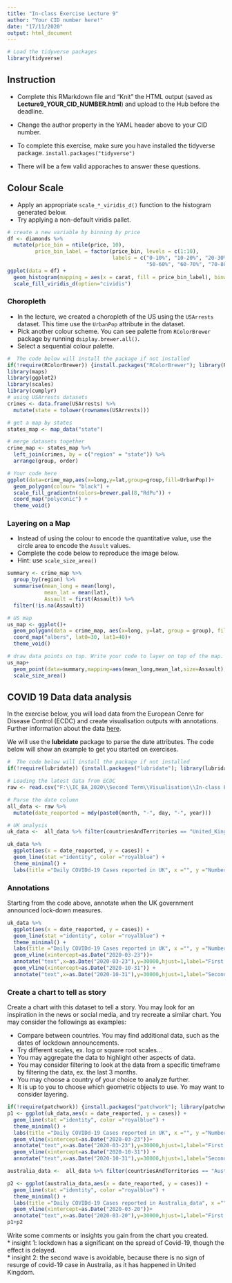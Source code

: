```yaml
---
title: "In-class Exercise Lecture 9"
author: "Your CID number here!"
date: "17/11/2020"
output: html_document
---
```


```r
# Load the tidyverse packages
library(tidyverse)
```

## Instruction

* Complete this RMarkdown file and "Knit" the HTML output (saved as **Lecture9_YOUR_CID_NUMBER.html**) and upload to the Hub before the deadline.
* Change the author property in the YAML header above to your CID number. 

* To complete this exercise, make sure you have installed the tidyverse package. `install.packages("tidyverse")`
* There will be a few valid apporaches to answer these questions. 


## Colour Scale

* Apply an appropriate `scale_*_viridis_d()` function to the histogram generated below. 
* Try applying a non-default viridis pallet.
```r
# create a new variable by binning by price
df <- diamonds %>%
  mutate(price_bin = ntile(price, 10),
         price_bin_label = factor(price_bin, levels = c(1:10), 
                                  labels = c("0-10%", "10-20%", "20-30%", "30-40%", "40-50%", 
                                             "50-60%", "60-70%", "70-80%", "80-90%", "90-100%")))
ggplot(data = df) +
  geom_histogram(mapping = aes(x = carat, fill = price_bin_label), binwidth = 0.1) +
  scale_fill_viridis_d(option="cividis") 

```


### Choropleth

* In the lecture, we created a choropleth of the US using the `USArrests` dataset. This time use the `UrbanPop` attribute in the dataset.
* Pick another colour scheme. You can see palette from `RColorBrewer` package by running `dsiplay.brewer.all()`.
* Select a sequential colour palette. 

```r
#  The code below will install the package if not installed
if(!require(RColorBrewer)) {install.packages("RColorBrewer"); library(RColorBrewer)}
library(maps)
library(ggplot2)
library(scales)
library(cumplyr)
# using USArrests datasets
crimes <- data.frame(USArrests) %>% 
  mutate(state = tolower(rownames(USArrests)))

# get a map by states
states_map <- map_data("state")

# merge datasets together
crime_map <- states_map %>% 
  left_join(crimes, by = c("region" = "state")) %>% 
  arrange(group, order)

# Your code here
ggplot(data=crime_map,aes(x=long,y=lat,group=group,fill=UrbanPop))+
  geom_polygon(colour= "black") +
  scale_fill_gradientn(colors=brewer.pal(8,"RdPu")) +
  coord_map("polyconic") +
  theme_void()


```
### Layering on a Map

* Instead of using the colour to encode the quantitative value, use the circle area to encode the `Assult` values.
* Complete the code below to reproduce the image below.
* Hint: use `scale_size_area()`

```r
summary <- crime_map %>% 
  group_by(region) %>% 
  summarise(mean_long = mean(long),
            mean_lat = mean(lat),
            Assault = first(Assault)) %>% 
  filter(!is.na(Assault))

# US map
us_map <- ggplot()+
  geom_polygon(data = crime_map, aes(x=long, y=lat, group = group), fill = "gray90", colour = "gray30", size = 0.25)+
  coord_map("albers", lat0=30, lat1=40)+
  theme_void() 

# draw data points on top. Write your code to layer on top of the map.
us_map+
  geom_point(data=summary,mapping=aes(mean_long,mean_lat,size=Assault),color='red',alpha=0.5)+
  scale_size_area()
```




## COVID 19 Data data analysis

In the exercise below, you will load data from the European Cenre for Disease Control (ECDC) and create visualisation outputs with annotations. Further information about the data [here](https://www.ecdc.europa.eu/en/publications-data/download-todays-data-geographic-distribution-covid-19-cases-worldwide).

We will use the **lubridate** package to parse the date attributes. The code below will show an example to get you started on exercises. 

```r
#  The code below will install the package if not installed
if(!require(lubridate)) {install.packages("lubridate"); library(lubridate)}
```


```r
# Loading the latest data from ECDC
raw <- read.csv("F:\\IC_BA_2020\\Second Term\\Visualisation\\In-class Exercises\\Lecture 9\\raw_ECDC_data.csv", na.strings = "", stringsAsFactors = F)

# Parse the date column
all_data <- raw %>%
  mutate(date_reaported = mdy(paste0(month, "-", day, "-", year)))

# UK analysis
uk_data <-  all_data %>% filter(countriesAndTerritories == "United_Kingdom")

uk_data %>%
  ggplot(aes(x = date_reaported, y = cases)) +
  geom_line(stat ="identity", color ="royalblue") +
  theme_minimal() +
  labs(title ="Daily COVIDd-19 Cases reported in UK", x ="", y ="Number of cases reported")

```

### Annotations

Starting from the code above, annotate when the UK government announced lock-down measures. 

```r
uk_data %>%
  ggplot(aes(x = date_reaported, y = cases)) +
  geom_line(stat ="identity", color ="royalblue") +
  theme_minimal() +
  labs(title ="Daily COVIDd-19 Cases reported in UK", x ="", y ="Number of cases reported")+
  geom_vline(xintercept=as.Date("2020-03-23"))+
  annotate("text",x=as.Date("2020-03-23"),y=30000,hjust=1,label="First Lockdown")+  
  geom_vline(xintercept=as.Date("2020-10-31")) +
  annotate("text",x=as.Date("2020-10-31"),y=30000,hjust=1,label="Second Lockdown") 

```


### Create a chart to tell as story
  
Create a chart with this dataset to tell a story. You may look for an inspiration in the news or social media, and try recreate a similar chart. You may consider the followings as examples:

* Compare between countries. You may find additional data, such as the dates of lockdown announcements.
* Try different scales, ex. log or square root scales...
* You may aggregate the data to highlight other aspects of data.
* You may consider filtering to look at the data from a specific timeframe by filtering the data, ex. the last 3 months.
* You may choose a country of your choice to analyze further.
* It is up to you to choose which geometric objects to use. Yo may want to consider layering. 

```r
if(!require(patchwork)) {install.packages("patchwork"); library(patchwork)}
p1 <- ggplot(uk_data,aes(x = date_reaported, y = cases)) +
  geom_line(stat ="identity", color ="royalblue") +
  theme_minimal() +
  labs(title ="Daily COVIDd-19 Cases reported in UK", x ="", y ="Number of cases reported")+
  geom_vline(xintercept=as.Date("2020-03-23"))+
  annotate("text",x=as.Date("2020-03-23"),y=30000,hjust=1,label="First Lockdown")+  
  geom_vline(xintercept=as.Date("2020-10-31")) +
  annotate("text",x=as.Date("2020-10-31"),y=30000,hjust=1,label="Second Lockdown") 

australia_data <-  all_data %>% filter(countriesAndTerritories == "Australia")

p2 <- ggplot(australia_data,aes(x = date_reaported, y = cases)) +
  geom_line(stat ="identity", color ="royalblue") +
  theme_minimal() +
  labs(title ="Daily COVIDd-19 Cases reported in Australia_data", x ="", y ="Number of cases reported")+
  geom_vline(xintercept=as.Date("2020-03-20"))+
  annotate("text",x=as.Date("2020-03-20"),y=30000,hjust=1,label="First Lockdown")
p1+p2
```

Write some comments or insights you gain from the chart you created. <br />
* insight 1: lockdown has a significant on the spread of Covid-19, though the effect is delayed. <br />
* insight 2: the second wave is avoidable, because there is no sign of resurge of covid-19 case in Australia, as it has happened in United Kingdom. <br /> 


